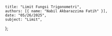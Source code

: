     title: "Limit Fungsi Trigonometri",
    authors: [{ name: "Nabil Akbarazzima Fatih" }],
    date: "05/26/2025",
    subject: "Limit",
};